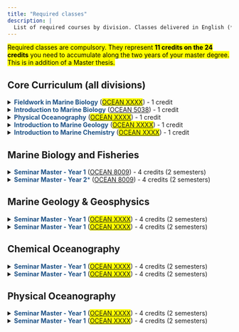 ```yaml
---
title: "Required classes"
description: |
  List of required courses by division. Classes delivered in English (*) or with an existing alternative (**) for non sinophone students to get the corresponding credits
---
```


<mark>Required classes are compulsory. They represent **11 credits on the 24 credits** you need to accumulate along the two years of your master degree. This is in addition of a Master thesis.</mark>


## Core Curriculum (all divisions) 


<details>
<summary><span style="color:#1D5287">**Fieldwork in Marine Biology**</span> ([<span style="background-color: #FFFF00">OCEAN XXXX</span>]()) - 1 credit</summary>
**Description**: <span style="background-color: #FFFF00"> XXXX</span>

**Instructor**: <span style="background-color: #FFFF00"> XXXX</span>
</details>


<details>
<summary><span style="color:#1D5287">**Introduction to Marine Biology**</span> ([OCEAN 5038]()) - 1 credit</summary>
**Description**: This course introduces all kinds of marine organisms including phytoplankton, zooplankton, marcoagle, invertebrae, vertebrae and various and ecosystem including tidal zones, estuaries, continental shelf, coral reefs, pelgaic ocean, and deep sea. 

**Instructor**: Jen Chieh SHIAO
</details>


<details>
<summary><span style="color:#1D5287">**Physical Oceanography**</span> ([<span style="background-color: #FFFF00">OCEAN XXXX</span>]()) - 1 credit</summary>
**Description**: <span style="background-color: #FFFF00"> XXXX</span>

**Instructor**: <span style="background-color: #FFFF00"> XXXX</span>
</details>


<details>
<summary><span style="color:#1D5287">**Introduction to Marine Geology**</span> ([<span style="background-color: #FFFF00">OCEAN XXXX</span>]()) - 1 credit</summary>
**Description**: <span style="background-color: #FFFF00"> XXXX</span>

**Instructor**: <span style="background-color: #FFFF00"> XXXX</span>
</details>

<details>
<summary><span style="color:#1D5287">**Introduction to Marine Chemistry**</span> ([<span style="background-color: #FFFF00">OCEAN XXXX</span>]()) - 1 credit</summary>
**Description**: <span style="background-color: #FFFF00"> XXXX</span>

**Instructor**: <span style="background-color: #FFFF00"> XXXX</span>
</details>

## Marine Biology and Fisheries


<details>
<summary><span style="color:#1D5287">**Seminar Master - Year 1**</span> ([OCEAN 8009]()) - 4 credits (2 semesters) </summary>
**Description**: Presentation of scientific paper by students

**Instructor**: <span style="background-color: #FFFF00">PENDING</span>
</details>


<details>
<summary><span style="color:#1D5287">**Seminar Master - Year 2***</span> ([OCEAN 8009]()) - 4 credits (2 semesters) </summary>
**Description**: Presentation of scientific paper by students

**Instructor**: Vianney DENIS; Jen Chieh SHIAO; Wei-Jen CHEN; Yi-Jay CHANG
</details>


## Marine Geology & Geosphysics

<details>
<summary><span style="color:#1D5287">**Seminar Master - Year 1**</span> ([<span style="background-color: #FFFF00">OCEAN XXXX</span>]()) - 4 credits (2 semesters) </summary>
**Description**: Presentation of scientific paper by students

**Instructor**: <span style="background-color: #FFFF00">PENDING</span>
</details>

<details>
<summary><span style="color:#1D5287">**Seminar Master - Year 1**</span> ([<span style="background-color: #FFFF00">OCEAN XXXX</span>]()) - 4 credits (2 semesters) </summary>
**Description**: Presentation of scientific paper by students

**Instructor**: <span style="background-color: #FFFF00">PENDING</span>
</details>

## Chemical Oceanography

<details>
<summary><span style="color:#1D5287">**Seminar Master - Year 1**</span> ([<span style="background-color: #FFFF00">OCEAN XXXX</span>]()) - 4 credits (2 semesters) </summary>
**Description**: Presentation of scientific paper by students

**Instructor**: <span style="background-color: #FFFF00">PENDING</span>
</details>

<details>
<summary><span style="color:#1D5287">**Seminar Master - Year 1**</span> ([<span style="background-color: #FFFF00">OCEAN XXXX</span>]()) - 4 credits (2 semesters) </summary>
**Description**: Presentation of scientific paper by students

**Instructor**: <span style="background-color: #FFFF00">PENDING</span>
</details>

## Physical Oceanography

<details>
<summary><span style="color:#1D5287">**Seminar Master - Year 1**</span> ([<span style="background-color: #FFFF00">OCEAN XXXX</span>]()) - 4 credits (2 semesters) </summary>
**Description**: Presentation of scientific paper by students

**Instructor**: <span style="background-color: #FFFF00">PENDING</span>
</details>

<details>
<summary><span style="color:#1D5287">**Seminar Master - Year 1**</span> ([<span style="background-color: #FFFF00">OCEAN XXXX</span>]()) - 4 credits (2 semesters) </summary>
**Description**: Presentation of scientific paper by students

**Instructor**: <span style="background-color: #FFFF00">PENDING</span>
</details>